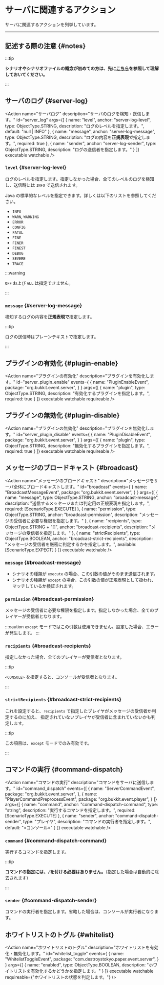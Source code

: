 
# サーバに関連するアクション

サーバに関連するアクションを列挙しています。

---

## 記述する際の注意 {#notes}

:::tip

**シナリオやシナリオファイルの概念が初めての方は、先に[こちら](..)を参照して理解しておいてください。**

:::

<BelowDocument docId="use/scenario/file-syntax"
               label="シナリオファイルを記述する際の注意"
               anchor="notes"
/>

## サーバのログ {#server-log}

<Action name="サーバログ"
        description="サーバのログを検知・送信します。"
        id="server_log"
        args={[
          {
            name: "level",
            anchor: "server-log-level",
            type: ObjectType.STRING,
            description: "ログのレベルを指定します。",
            default: "null | INFO"
          },
          {
            name: "message",
            anchor: "server-log-message",
            type: ObjectType.STRING,
            description: "ログの内容を**正規表現で**指定します。",
            required: true
          },
          {
            name: "sender",
            anchor: "server-log-sender",
            type: ObjectType.STRING,
            description: "ログの送信者を指定します。"
          }
        ]}
        executable watchable 
/>

### `level` {#server-log-level}

ログのレベルを指定します。指定しなかった場合、全てのレベルのログを検知し、送信時には `INFO` で送信されます。

Java の標準的なレベルを指定できます。詳しくは以下のリストを参照してください。

+ `INFO`
+ `WARN`, `WARNING`
+ `ERROR`
+ `CONFIG`
+ `FATAL`
+ `FINE`
+ `FINER`
+ `FINEST`
+ `DEBUG`
+ `SEVERE`
+ `TRACE`

:::warning

`OFF` および `ALL` は指定できません。

:::

### `message` {#server-log-message}

検知するログの内容を**正規表現で**指定します。

:::tip

ログの送信時はプレーンテキストで指定します。

:::

## プラグインの有効化 {#plugin-enable}

<Action name="プラグインの有効化"
        description="プラグインを有効化します。"
        id="server_plugin_enable"
        events={
          {
            name: "PluginEnableEvent",
            package: "org.bukkit.event.server",
          }
        }
        args={[
          {
            name: "plugin",
            type: ObjectType.STRING,
            description: "有効化するプラグインを指定します。",
            required: true
          }
        ]}
        executable watchable requireable
/>

## プラグインの無効化 {#plugin-disable}

<Action name="プラグインの無効化"
        description="プラグインを無効化します。"
        id="server_plugin_disable"
        events={
          {
            name: "PluginDisableEvent",
            package: "org.bukkit.event.server",
          }
        }
        args={[
          {
            name: "plugin",
            type: ObjectType.STRING,
            description: "無効化するプラグインを指定します。",
            required: true
          }
        ]}
        executable watchable requireable
/>

## メッセージのブロードキャスト {#broadcast}

<Action name="メッセージのブロードキャスト"
        description="メッセージをサーバ全体にブロードキャストします。"
        id="broadcast"
        events={
          {
            name: "BroadcastMessageEvent",
            package: "org.bukkit.event.server",
          }
        }
        args={[
          {
            name: "message",
            type: ObjectType.STRING,
            anchor: "broadcast-message",
            description: "送信するメッセージまたは判定用の正規表現を指定します。",
            required: [ScenarioType.EXECUTE]
          },
          {
            name: "permission",
            type: ObjectType.STRING,
            anchor: "broadcast-permission",
            description: "メッセージの受信者に必要な権限を指定します。"
          },
          {
            name: "recipients",
            type: ObjectType.STRING + "[]",
            anchor: "broadcast-recipients",
            description: "メッセージの受信者を指定します。"
          },
          {
            name: "strictRecipients",
            type: ObjectType.BOOLEAN,
            anchor: "broadcast-strict-recipients",
            description: "メッセージの受信者を厳密に判定するかを指定します。",
            available: [ScenarioType.EXPECT]
          }
        ]}
        executable watchable
/>

### `message` {#broadcast-message}

+ シナリオの種類が `execute` の場合、この引数の値がそのまま送信されます。
+ シナリオの種類が `except`  の場合、この引数の値が正規表現として扱われ、マッチしているか検証されます。

### `permission` {#broadcast-permission}

メッセージの受信者に必要な権限を指定します。指定しなかった場合、全てのプレイヤーが受信者となります。

:::caution
`except` モードではこの引数は使用できません。設定した場合、エラーが発生します。
:::

### `recipients` {#broadcast-recipients}

指定しなかった場合、全てのプレイヤーが受信者となります。   

:::tip

`<CONSOLE>` を指定すると、コンソールが受信者となります。

:::

### `strictRecipients` {#broadcast-strict-recipients}

これを設定すると、`recipients` で指定したプレイヤがメッセージの受信者か判定するのに加え、
指定されていないプレイヤが受信者に含まれていないかも判定します。

:::tip

この項目は、`except` モードでのみ有効です。

:::

## コマンドの実行 {#command-dispatch}

<Action name="コマンドの実行"
        description="コマンドをサーバに送信します。"
        id="command_dispatch"
        events={[
          {
            name: "ServerCommandEvent",
            package: "org.bukkit.event.server",
          },
          {
            name: "PlayerCommandPreprocessEvent",
            package: "org.bukkit.event.player",
          }
        ]}
        args={[
          {
            name: "command",
            anchor: "command-dispatch-command",
            type: "string",
            description: "実行するコマンドを指定します。",
            required: [ScenarioType.EXECUTE]
          },
          {
            name: "sender",
            anchor: "command-dispatch-sender",
            type: "プレイヤ",
            description: "コマンドの実行者を指定します。",
            default: "<コンソール>"
          }
        ]}
        executable watchable
/>

### `command` {#command-dispatch-command}

実行するコマンドを指定します。

:::tip

**コマンドの指定には、`/`を付ける必要はありません。**（指定した場合は自動的に除去されます）

:::

### `sender` {#command-dispatch-sender}

コマンドの実行者を指定します。省略した場合は、コンソールが実行者になります。

## ホワイトリストのトグル {#whitelist}

<Action name="ホワイトリストのトグル"
        description="ホワイトリストを有効化・無効化します。"
        id="whitelist_toggle"
        events={
          {
            name: "WhitelistToggleEvent",
            package: "com.destroystokyo.paper.event.server",
          }
        }
        args={[
          {
            name: "enabled",
            type: ObjectType.BOOLEAN,
            description: "ホワイトリストを有効化するかどうかを指定します。"
          }
        ]}
        executable watchable requireable={"ホワイトリストの状態を判定します。"}
/>
